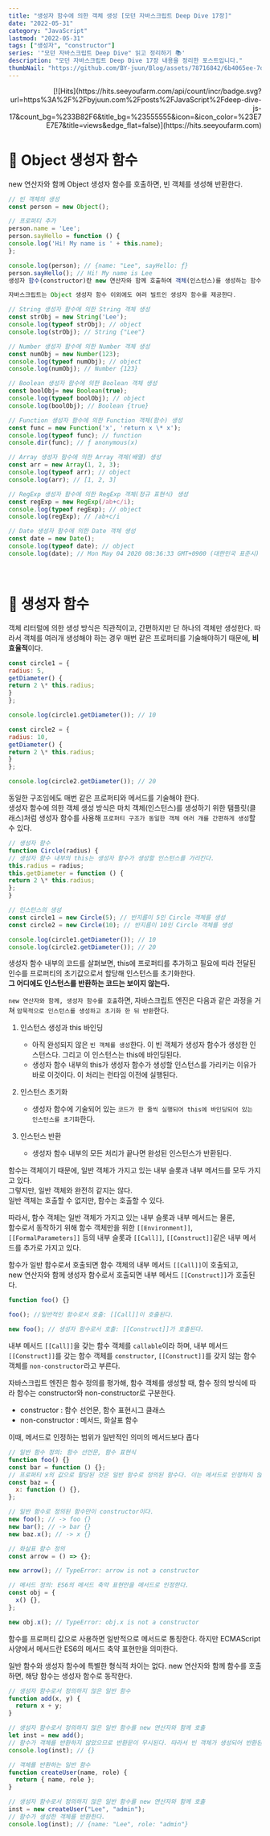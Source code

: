 ```yaml
---
title: "생성자 함수에 의한 객체 생성 [모던 자바스크립트 Deep Dive 17장]"
date: "2022-05-31"
category: "JavaScript"
lastmod: "2022-05-31"
tags: ["생성자", "constructor"]
series: '"모던 자바스크립트 Deep Dive" 읽고 정리하기 📚'
description: "모던 자바스크립트 Deep Dive 17장 내용을 정리한 포스트입니다."
thumbNail: "https://github.com/BY-juun/Blog/assets/78716842/6b4065ee-7d44-4580-899f-58dafcb8b5a7"
---
```


<div align="right">
  [![Hits](https://hits.seeyoufarm.com/api/count/incr/badge.svg?url=https%3A%2F%2Fbyjuun.com%2Fposts%2FJavaScript%2Fdeep-dive-js-17&count_bg=%233B82F6&title_bg=%23555555&icon=&icon_color=%23E7E7E7&title=views&edge_flat=false)](https://hits.seeyoufarm.com)
</div>

# 🌟 Object 생성자 함수

new 연산자와 함께 Object 생성자 함수를 호출하면, 빈 객체를 생성해 반환한다.

```js
// 빈 객체의 생성
const person = new Object();

// 프로퍼티 추가
person.name = 'Lee';
person.sayHello = function () {
console.log('Hi! My name is ' + this.name);
};

console.log(person); // {name: "Lee", sayHello: ƒ}
person.sayHello(); // Hi! My name is Lee
생성자 함수(constructor)란 new 연산자와 함께 호출하여 객체(인스턴스)를 생성하는 함수를 말한다.

자바스크립트는 Object 생성자 함수 이외에도 여러 빌트인 생성자 함수를 제공한다.

// String 생성자 함수에 의한 String 객체 생성
const strObj = new String('Lee');
console.log(typeof strObj); // object
console.log(strObj); // String {"Lee"}

// Number 생성자 함수에 의한 Number 객체 생성
const numObj = new Number(123);
console.log(typeof numObj); // object
console.log(numObj); // Number {123}

// Boolean 생성자 함수에 의한 Boolean 객체 생성
const boolObj= new Boolean(true);
console.log(typeof boolObj); // object
console.log(boolObj); // Boolean {true}

// Function 생성자 함수에 의한 Function 객체(함수) 생성
const func = new Function('x', 'return x \* x');
console.log(typeof func); // function
console.dir(func); // ƒ anonymous(x)

// Array 생성자 함수에 의한 Array 객체(배열) 생성
const arr = new Array(1, 2, 3);
console.log(typeof arr); // object
console.log(arr); // [1, 2, 3]

// RegExp 생성자 함수에 의한 RegExp 객체(정규 표현식) 생성
const regExp = new RegExp(/ab+c/i);
console.log(typeof regExp); // object
console.log(regExp); // /ab+c/i

// Date 생성자 함수에 의한 Date 객체 생성
const date = new Date();
console.log(typeof date); // object
console.log(date); // Mon May 04 2020 08:36:33 GMT+0900 (대한민국 표준시)
```

<br />

# 🌟 생성자 함수

객체 리터럴에 의한 생성 방식은 직관적이고, 간편하지만 단 하나의 객체만 생성한다. 따라서 객체를 여러개 생성해야 하는 경우 매번 같은 프로퍼티를 기술해야하기 때문에, **비효율적**이다.

```js
const circle1 = {
radius: 5,
getDiameter() {
return 2 \* this.radius;
}
};

console.log(circle1.getDiameter()); // 10

const circle2 = {
radius: 10,
getDiameter() {
return 2 \* this.radius;
}
};

console.log(circle2.getDiameter()); // 20
```

동일한 구조임에도 매번 같은 프로퍼티와 메서드를 기술해야 한다.  
생성자 함수에 의한 객체 생성 방식은 마치 객체(인스턴스)를 생성하기 위한 탬플릿(클래스)처럼 생성자 함수를 사용해 `프로퍼티 구조가 동일한 객체 여러 개를 간편하게 생성`할 수 있다.

```js
// 생성자 함수
function Circle(radius) {
// 생성자 함수 내부의 this는 생성자 함수가 생성할 인스턴스를 가리킨다.
this.radius = radius;
this.getDiameter = function () {
return 2 \* this.radius;
};
}

// 인스턴스의 생성
const circle1 = new Circle(5); // 반지름이 5인 Circle 객체를 생성
const circle2 = new Circle(10); // 반지름이 10인 Circle 객체를 생성

console.log(circle1.getDiameter()); // 10
console.log(circle2.getDiameter()); // 20
```

생성자 함수 내부의 코드를 살펴보면, this에 프로퍼티를 추가하고 필요에 따라 전달된 인수를 프로퍼티의 초기값으로서 할당해 인스턴스를 초기화한다.  
**그 어디에도 인스턴스를 반환하는 코드는 보이지 않는다.**

`new 연산자와 함께, 생성자 함수를 호출`하면, 자바스크립트 엔진은 다음과 같은 과정을 거쳐 `암묵적으로 인스턴스를 생성하고 초기화 한 뒤 반환`한다.

1. 인스턴스 생성과 this 바인딩

   - 아직 완성되지 않은 `빈 객체를 생성`한다. 이 빈 객체가 생성자 함수가 생성한 인스턴스다. 그리고 이 인스턴스는 this에 바인딩된다.
   - 생성자 함수 내부의 this가 생성자 함수가 생성할 인스턴스를 가리키는 이유가 바로 이것이다. 이 처리는 런타임 이전에 실행된다.

2. 인스턴스 초기화

   - 생성자 함수에 기술되어 있는 `코드가 한 줄씩 실행되어 this에 바인딩되어 있는 인스턴스를 초기화`한다.

3. 인스턴스 반환
   - 생성자 함수 내부의 모든 처리가 끝나면 완성된 인스턴스가 반환된다.

함수는 객체이기 때문에, 일반 객체가 가지고 있는 내부 슬롯과 내부 메서드를 모두 가지고 있다.  
그렇지만, 일반 객체와 완전히 같지는 않다.  
일반 객체는 호출할 수 없지만, 함수는 호출할 수 있다.

따라서, 함수 객체는 일반 객체가 가지고 있는 내부 슬롯과 내부 메서드는 물론,  
함수로서 동작하기 위해 함수 객체만을 위한 `[[Environment]]`, `[[FormalParameters]]` 등의 내부 슬롯과 `[[Call]]`, `[[Construct]]`같은 내부 메서드를 추가로 가지고 있다.

함수가 일반 함수로서 호출되면 함수 객체의 내부 메서드 `[[Call]]`이 호출되고,  
new 연산자와 함께 생성자 함수로서 호출되면 내부 메서드 `[[Construct]]`가 호출된다.

```js
function foo() {}

foo(); //일반적인 함수로서 호출: [[Call]]이 호출된다.

new foo(); // 생성자 함수로서 호출: [[Construct]]가 호출된다.
```

내부 메서드 `[[Call]]`을 갖는 함수 객체를 `callable`이라 하며, 내부 메서드 `[[Construct]]`를 갖는 함수 객체를 `constructor`, `[[Construct]]`를 갖지 않는 함수 객체를 `non-constructor`라고 부른다.

자바스크립트 엔진은 함수 정의를 평가해, 함수 객체를 생성할 때, 함수 정의 방식에 따라 함수는 constructor와 non-constructor로 구분한다.

- constructor : 함수 선언문, 함수 표현시그 클래스
- non-constructor : 메서드, 화살표 함수

이때, 메서드로 인정하는 범위가 일반적인 의미의 메서드보다 좁다

```js
// 일반 함수 정의: 함수 선언문, 함수 표현식
function foo() {}
const bar = function () {};
// 프로퍼티 x의 값으로 할당된 것은 일반 함수로 정의된 함수다. 이는 메서드로 인정하지 않는다.
const baz = {
  x: function () {},
};

// 일반 함수로 정의된 함수만이 constructor이다.
new foo(); // -> foo {}
new bar(); // -> bar {}
new baz.x(); // -> x {}

// 화살표 함수 정의
const arrow = () => {};

new arrow(); // TypeError: arrow is not a constructor

// 메서드 정의: ES6의 메서드 축약 표현만을 메서드로 인정한다.
const obj = {
  x() {},
};

new obj.x(); // TypeError: obj.x is not a constructor
```

함수를 프로퍼티 값으로 사용하면 일반적으로 메서드로 통칭한다. 하지만 ECMAScript 사양에서 메서드란 ES6의 메서드 축약 표현만을 의미한다.

일반 함수와 생성자 함수에 특별한 형식적 차이는 없다. new 연산자와 함께 함수를 호출하면, 해당 함수는 생성자 함수로 동작한다.

```js
// 생성자 함수로서 정의하지 않은 일반 함수
function add(x, y) {
  return x + y;
}

// 생성자 함수로서 정의하지 않은 일반 함수를 new 연산자와 함께 호출
let inst = new add();
// 함수가 객체를 반환하지 않았으므로 반환문이 무시된다. 따라서 빈 객체가 생성되어 반환된다.
console.log(inst); // {}

// 객체를 반환하는 일반 함수
function createUser(name, role) {
  return { name, role };
}

// 생성자 함수로서 정의하지 않은 일반 함수를 new 연산자와 함께 호출
inst = new createUser("Lee", "admin");
// 함수가 생성한 객체를 반환한다.
console.log(inst); // {name: "Lee", role: "admin"}
```

